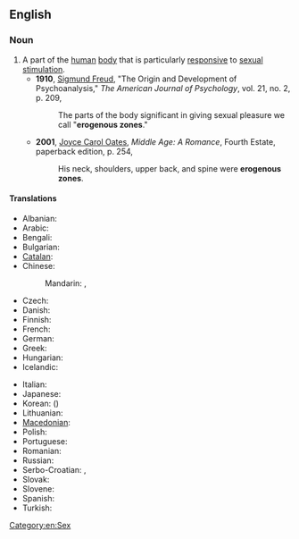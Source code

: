 ==English==

===Noun===
{{wikipedia}}
{{en-noun|sg=[[erogenous]] [[zone]]}}

# A part of the [[human]] [[body]] that is particularly [[responsive]] to [[sexual]] [[stimulation]].
#* '''1910''', [[w:Sigmund_Freud|Sigmund Freud]], "The Origin and Development of Psychoanalysis," ''The American Journal of Psychology'', vol. 21, no. 2, p. 209,
#*: The parts of the body significant in giving sexual pleasure we call "'''erogenous zones'''."
#* '''2001''', [[w:Joyce Carol Oates|Joyce Carol Oates]], ''Middle Age: A Romance'', Fourth Estate, paperback edition, p. 254,
#*: His neck, shoulders, upper back, and spine were '''erogenous zones'''.

====Translations====
{{trans-top|erogenous zone}}
* Albanian: {{t|sq|zonë erogjene|f}}
* Arabic: {{t|ar|منطقة الشهوة الجنسية|f|tr=minTaqat al-shahwa al-jinsíyya|sc=Arab}}
* Bengali: {{t|bn|কামোদ্দীপক অঙ্গপ্রত্যঙ্গ|tr=kamoddipôk ôngôprôttôngô|sc=Beng}}
* Bulgarian: {{t|bg|ерогенна зона|f|sc=Cyrl}}
* [[Catalan]]: {{t-|ca|zona erògena|f}}
* Chinese:
*: Mandarin: {{t|zh|性感帶|sc=Hani}}, {{t|zh|性感带|tr=xìnggǎndài|sc=Hani}}
* Czech: {{t|cs|erotogenní zóna|f}}
* Danish: {{t|da|erogen zone}}
* Finnish: {{t-|fi|erogeeninen}} {{t+|fi|alue}}
* French: {{t-|fr|zone érogène|f}}
* German: {{t-|de|erogene Zone|f}}
* Greek: {{t|el|ερωτογενή ζώνη|f}}
* Hungarian: {{t-|hu|erogén zóna}}
* Icelandic: {{t|is|kynnæmissvæði|n}}
{{trans-mid}}
* Italian: {{t|it|zona erogena|f}}
* Japanese: {{t|ja|性感帯|tr=[[せいかんたい]], seikantai}}
* Korean: {{t|ko|성감대|tr=seong-gamdae|sc=Kore}} ({{t|ko|性感帯|sc=Kore}})
* Lithuanian: {{t-|lt|erogeninė zona|f|xs=Lithuanian}}
* [[Macedonian]]: {{t|mk|ерогена зона|f|tr=erogéna zóna}}
* Polish: {{t|pl|strefa erogenna|f}}
* Portuguese: {{t-|pt|zona erógena|f}}
* Romanian: {{t-|ro|zonă erogenă|f}}
* Russian: {{t|ru|эрогенная зона|f|tr=erogénnaja zóna}}
* Serbo-Croatian: {{t|sh|erogena zona|f}}, {{t|sh|ерогена зона|f}}
* Slovak: {{t|sk|erotogénna zóna|f}}
* Slovene: {{t-|sl|erogena cona|f}}
* Spanish: {{t-|es|zona erógena|f}}
* Turkish: {{t-|tr|erojen bölge}}
{{trans-bottom}}

[[Category:en:Sex]]